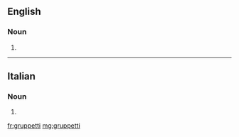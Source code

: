 ==English==

===Noun===
{{head|en|plural}}

# {{plural of|gruppetto|lang=en}}

----

==Italian==

===Noun===
{{head|it|plural|g=m}}

# {{plural of|gruppetto|lang=it}}

[[fr:gruppetti]]
[[mg:gruppetti]]